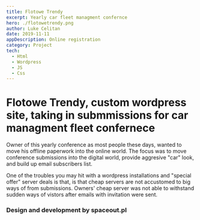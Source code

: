```yaml
---
title: Flotowe Trendy
excerpt: Yearly car fleet managment confernce
hero: ./flotowetrendy.png
author: Luke Celitan
date: 2019-11-11
appDescription: Online registration
category: Project
tech:
  - Html
  - Wordpress
  - JS
  - Css
---
```


# Flotowe Trendy, custom wordpress site, taking in submmissions for car managment fleet confernece

Owner of this yearly conference as most people these days, wanted to move his offline paperwork into the online world. The focus was to move conference submissions into the digital world, provide aggresive "car" look, and build up email subscribers list.

One of the troubles you may hit with a wordpress installations and "special offer" server deals is that, is that cheap servers are not accustomed to big ways of from submissions. Owners' cheap server was not able to withstand sudden ways of vistors after emails with invitation were sent.

### Design and development by spaceout.pl
